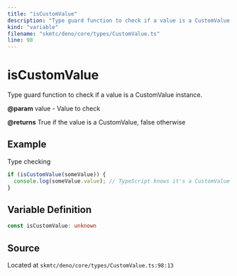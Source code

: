 ```yaml
---
title: "isCustomValue"
description: "Type guard function to check if a value is a CustomValue instance."
kind: "variable"
filename: "skmtc/deno/core/types/CustomValue.ts"
line: 98
---
```


# isCustomValue

Type guard function to check if a value is a CustomValue instance.


**@param** value - Value to check

**@returns** True if the value is a CustomValue, false otherwise


## Example

Type checking
```typescript
if (isCustomValue(someValue)) {
  console.log(someValue.value); // TypeScript knows it's a CustomValue
}
```

## Variable Definition

```typescript
const isCustomValue: unknown
```

## Source

Located at `skmtc/deno/core/types/CustomValue.ts:98:13`
